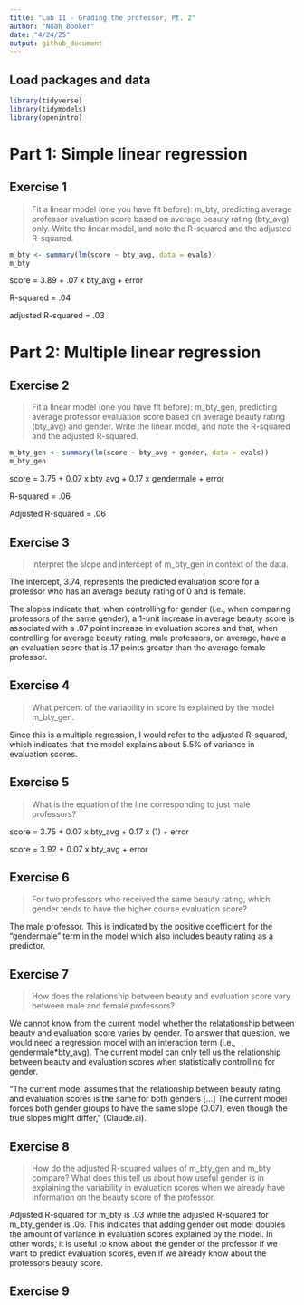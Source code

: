 ```yaml
---
title: "Lab 11 - Grading the professor, Pt. 2"
author: "Noah Booker"
date: "4/24/25"
output: github_document
---
```


## Load packages and data

```r
library(tidyverse) 
library(tidymodels)
library(openintro)
```

# Part 1: Simple linear regression

## Exercise 1

> Fit a linear model (one you have fit before): m_bty, predicting average professor evaluation score based on average beauty rating (bty_avg) only. Write the linear model, and note the R-squared and the adjusted R-squared.

```r
m_bty <- summary(lm(score ~ bty_avg, data = evals))
m_bty
```

score = 3.89 + .07 x bty_avg + error

R-squared = .04

adjusted R-squared = .03

# Part 2: Multiple linear regression

## Exercise 2

> Fit a linear model (one you have fit before): m_bty_gen, predicting average professor evaluation score based on average beauty rating (bty_avg) and gender. Write the linear model, and note the R-squared and the adjusted R-squared.

```r
m_bty_gen <- summary(lm(score ~ bty_avg + gender, data = evals))
m_bty_gen
```

score = 3.75 + 0.07 x bty_avg + 0.17 x gendermale + error

R-squared = .06

Adjusted R-squared = .06

## Exercise 3

> Interpret the slope and intercept of m_bty_gen in context of the data.

The intercept, 3.74, represents the predicted evaluation score for a professor who has an average beauty rating of 0 and is female.

The slopes indicate that, when controlling for gender (i.e., when comparing professors of the same gender), a 1-unit increase in average beauty score is associated with a .07 point increase in evaluation scores and that, when controlling for average beauty rating, male professors, on average, have a an evaluation score that is .17 points greater than the average female professor.

## Exercise 4

> What percent of the variability in score is explained by the model m_bty_gen.

Since this is a multiple regression, I would refer to the adjusted R-squared, which indicates that the model explains about 5.5% of variance in evaluation scores.

## Exercise 5

> What is the equation of the line corresponding to just male professors?

score = 3.75 + 0.07 x bty_avg + 0.17 x (1) + error

score = 3.92 + 0.07 x bty_avg + error

## Exercise 6

> For two professors who received the same beauty rating, which gender tends to have the higher course evaluation score?

The male professor. This is indicated by the positive coefficient for the "gendermale" term in the model which also includes beauty rating as a predictor.

## Exercise 7

> How does the relationship between beauty and evaluation score vary between male and female professors?

We cannot know from the current model whether the relatationship between beauty and evaluation score varies by gender. To answer that question, we would need a regression model with an interaction term (i.e., gendermale*bty_avg). The current model can only tell us the relationship between beauty and evaluation scores when statistically controlling for gender. 

"The current model assumes that the relationship between beauty rating and evaluation scores is the same for both genders [...] The current model forces both gender groups to have the same slope (0.07), even though the true slopes might differ," (Claude.ai).

## Exercise 8

> How do the adjusted R-squared values of m_bty_gen and m_bty compare? What does this tell us about how useful gender is in explaining the variability in evaluation scores when we already have information on the beauty score of the professor.

Adjusted R-squared for m_bty is .03 while the adjusted R-squared for m_bty_gender is .06. This indicates that adding gender out model doubles the amount of variance in evaluation scores explained by the model. In other words, it is useful to know about the gender of the professor if we want to predict evaluation scores, even if we already know about the professors beauty score.

## Exercise 9
